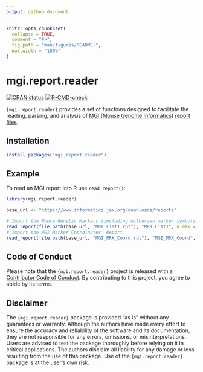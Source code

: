 ```yaml
---
output: github_document
---
```


<!-- README.md is generated from README.Rmd. Please edit that file -->

```r
knitr::opts_chunk$set(
  collapse = TRUE,
  comment = "#>",
  fig.path = "man/figures/README-",
  out.width = "100%"
)
```

# mgi.report.reader

<!-- badges: start -->
[![CRAN status](https://www.r-pkg.org/badges/version/mgi.report.reader)](https://CRAN.R-project.org/package=mgi.report.reader)
[![R-CMD-check](https://github.com/patterninstitute/mgi.report.reader/actions/workflows/R-CMD-check.yaml/badge.svg)](https://github.com/patterninstitute/mgi.report.reader/actions/workflows/R-CMD-check.yaml)
<!-- badges: end -->

`{mgi.report.reader}` provides a set of functions designed to facilitate the
reading, parsing, and analysis of [MGI (Mouse Genome
Informatics)](https://www.informatics.jax.org) [report
files](https://www.informatics.jax.org/downloads/reports/index.html).

## Installation

``` r
install.packages("mgi.report.reader")
```

## Example

To read an MGI report into R use `read_report()`:

```r
library(mgi.report.reader)

base_url <- "https://www.informatics.jax.org/downloads/reports"

# Import the Mouse Genetic Markers (including withdrawn marker symbols) Report
read_report(file.path(base_url, "MRK_List1.rpt"), "MRK_List1", n_max = 10L)
# Import the MGI Marker Coordinates' Report
read_report(file.path(base_url, "MGI_MRK_Coord.rpt"), "MGI_MRK_Coord", n_max = 10L)
```

## Code of Conduct
  
Please note that the `{mgi.report.reader}` project is released with a [Contributor
Code of Conduct](https://www.pattern.institute/mgi.report.reader/CODE_OF_CONDUCT.html).
By contributing to this project, you agree to abide by its terms.

## Disclaimer

The `{mgi.report.reader}` package is provided "as is" without any guarantees or
warranty. Although the authors have made every effort to ensure the accuracy and
reliability of the software and its documentation, they are not responsible for
any errors, omissions, or misinterpretations. Users are advised to test the
package thoroughly before relying on it in critical applications. The authors
disclaim all liability for any damage or loss resulting from the use of this
package. Use of the `{mgi.report.reader}` package is at the user's own risk.


